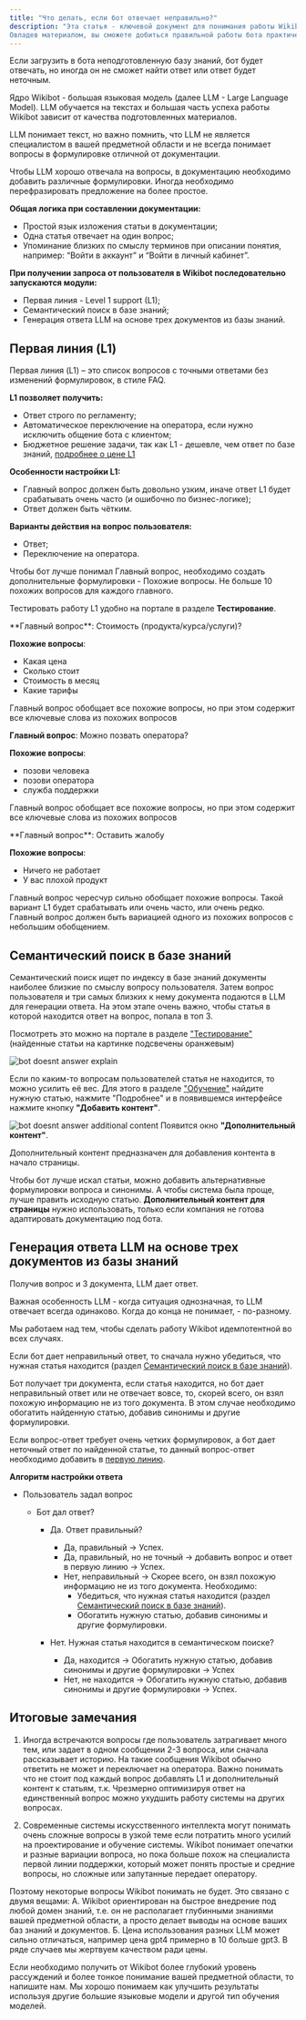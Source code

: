 ---
title: "Что делать, если бот отвечает неправильно?"
description: "Эта статья - ключевой документ для понимания работы Wikibot и тонкой настройки бота. 
Овладев материалом, вы сможете добиться правильной работы бота практически в любых случаях."
---

Если загрузить в бота неподготовленную базу знаний, бот будет отвечать, но иногда он не сможет найти ответ или ответ будет неточным.

Ядро Wikibot - большая языковая модель (далее LLM - Large Language Model).
LLM обучается на текстах и большая часть успеха работы Wikibot зависит от качества подготовленных материалов.

LLM понимает текст, но важно помнить, что LLM не является специалистом в вашей предметной области и не всегда понимает вопросы в формулировке отличной от документации.

Чтобы LLM хорошо отвечала на вопросы, в документацию необходимо добавить различные формулировки. Иногда необходимо перефразировать предложение на более простоe.

**Общая логика при составлении документации:**

- Простой язык изложения статьи в документации;
- Одна статья отвечает на один вопрос;
- Упоминание близких по смыслу терминов при описании понятия, например: “Войти в аккаунт” и “Войти в личный кабинет”.

**При получении запроса от пользователя в Wikibot последовательно запускаются модули:**

- Первая линия - Level 1 support (L1);
- Семантический поиск в базе знаний;
- Генерация ответа LLM на основе трех документов из базы знаний.

## Первая линия (L1)

Первая линия (L1) – это список вопросов с точными ответами без изменений формулировок, в стиле FAQ.

**L1 позволяет получить:**

- Ответ строго по регламенту;
- Автоматическое переключение на оператора, если нужно исключить общение бота с клиентом;
- Бюджетное решение задачи, так как L1 - дешевле, чем ответ по базе знаний, [подробнее о цене L1](https://Wikibot.pro/pricing)

**Особенности настройки L1:**

- Главный вопрос должен быть довольно узким, иначе ответ L1 будет срабатывать очень часто (и ошибочно по бизнес-логике);
- Ответ должен быть чётким.

**Варианты действия на вопрос пользователя:**

- Ответ;
- Переключение на оператора.

<Tip>
  Чтобы бот лучше понимал Главный вопрос, необходимо создать дополнительные
  формулировки - Похожие вопросы. Не больше 10 похожих вопросов для каждого
  главного.
</Tip>

Тестировать работу L1 удобно на портале в разделе **Тестирование**.

<Accordion title="Хороший пример L1">
  **Главный вопрос**:	Стоимость (продукта/курса/услуги)?

**Похожие вопросы**:

- Какая цена
- Сколько стоит
- Стоимость в месяц
- Какие тарифы

<Note>
  Главный вопрос обобщает все похожие вопросы, но при этом содержит все ключевые
  слова из похожих вопросов
</Note>

**Главный вопрос**: Можно позвать оператора?

**Похожие вопросы**:

- позови человека
- позови оператора
- служба поддержки

<Note>Главный вопрос обобщает все похожие вопросы, но при этом содержит все ключевые слова из похожих вопросов</Note>
</Accordion>

<Accordion title="Плохой пример L1">
**Главный вопрос**: Оставить жалобу

**Похожие вопросы**:

- Ничего не работает
- У вас плохой продукт

<Note>Главный вопрос чересчур сильно обобщает похожие вопросы. Такой вариант L1 будет срабатывать или очень часто, или очень редко. 
Главный вопрос должен быть вариацией одного из похожих вопросов с небольшим обобщением.</Note>
</Accordion>

## Семантический поиск в базе знаний

Семантический поиск ищет по индексу в базе знаний документы наиболее близкие по смыслу вопросу пользователя.
Затем вопрос пользователя и три самых близких к нему документа подаются в LLM для генерации ответа.
На этом этапе очень важно, чтобы статья в которой находится ответ на вопрос, попала в топ 3.

Посмотреть это можно на портале в разделе ["Тестирование"](/lk/testing) (найденные статьи на картинке подсвечены оранжевым)

<img
  src="/images/guides-bot-doesnt-answer-explain.jpg"
  alt="bot doesnt answer explain"
/>

Если по каким-то вопросам пользователей статья не находится, то можно усилить её вес.
Для этого в разделе ["Обучение"](/lk/learn#baza-znaniy) найдите нужную статью, нажмите "Подробнее" и в появившемся интерфейсе нажмите кнопку **"Добавить контент"**.

<img
  src="/images/guides-bot-doesnt-answer-keywords.jpg"
  alt="bot doesnt answer additional content"
/>
Появится окно **"Дополнительный контент"**.

Дополнительный контент предназначен для добавления контента в начало страницы. 

Чтобы бот лучше искал статьи, можно добавить альтернативные формулировки вопроса и синонимы.
А чтобы система была проще, лучше править исходную статью. **Дополнительный контент для страницы** нужно использовать, только если компания не готова адаптировать документацию под бота.

## Генерация ответа LLM на основе трех документов из базы знаний

Получив вопрос и 3 документа, LLM дает ответ.

Важная особенность LLM - когда ситуация однозначная, то LLM отвечает всегда одинаково. Когда до конца не понимает, - по-разному.

Мы работаем над тем, чтобы сделать работу Wikibot идемпотентной во всех случаях.

Если бот дает неправильный ответ, то сначала нужно убедиться, что нужная статья находится (раздел [Семантический поиск в базе знаний](#semanticheskiy-poisk-v-baze-znaniy)).

Бот получает три документа, если статья находится, но бот дает неправильный ответ или не отвечает вовсе, то, скорей всего, он взял похожую информацию не из того документа.
В этом случае необходимо обогатить найденную статью, добавив синонимы и другие формулировки.

Если вопрос-ответ требует очень четких формулировок, а бот дает неточный ответ по найденной статье, то данный вопрос-ответ необходимо добавить в [первую линию](/lk/l1).

**Алгоритм настройки ответа**

- Пользователь задал вопрос

  - Бот дал ответ?

    - Да. Ответ правильный?

      - Да, правильный → Успех.
      - Да, правильный, но не точный → добавить вопрос и ответ в первую линию → Успех.
      - Нет, неправильный → Скорее всего, он взял похожую информацию не из того документа. Необходимо:
        - Убедиться, что нужная статья находится (раздел [Семантический поиск в базе знаний](#semanticheskiy-poisk-v-baze-znaniy)).
        - Обогатить нужную статью, добавив синонимы и другие формулировки.

    - Нет. Нужная статья находится в семантическом поиске?
      - Да, находится → Обогатить нужную статью, добавив синонимы и другие формулировки → Успех
      - Нет, не находится → Обогатить нужную статью, добавив синонимы и другие формулировки → Успех.

## Итоговые замечания

1. Иногда встречаются вопросы где пользователь затрагивает много тем, или задает в одном сообщении 2-3 вопроса, или сначала рассказывает историю. На такие сообщения Wikibot обычно ответить не может и переключает на оператора. Важно понимать что не стоит под каждый вопрос добавлять L1 и дополнительный контент к статьям, т.к. Чрезмерно оптимизируя ответ на единственный вопрос можно ухудшить работу системы на других вопросах.

2. Современные системы искусственного интеллекта могут понимать очень сложные вопросы в узкой теме если потратить много усилий на проектирование и обучение системы. Wikibot понимает опечатки и разные вариации вопроса, но пока больше похож на специалиста первой линии поддержки, который может понять простые и средние вопросы, но сложные или запутанные передает оператору. 

Поэтому некоторые вопросы Wikibot понимать не будет.
Это связано с двумя вещами:
А. Wikibot ориентирован на быстрое внедрение под любой домен знаний, т.е. он не располагает глубинными знаниями вашей предметной области, а просто делает выводы на основе ваших баз знаний и документов.
Б. Цена использования разных LLM может сильно отличаться, например цена gpt4 примерно в 10 больше gpt3. В ряде случаев мы жертвуем качеством ради цены.

Если необходимо получить от Wikibot более глубокий уровень рассуждений и более тонкое понимание вашей предметной области, то напишите нам. Мы хорошо понимаем как улучшить результаты используя другие большие языковые модели и другой тип обучения моделей.
